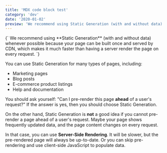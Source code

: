 ```yaml
---
title: 'MDX code block test'
category: 'dev'
date: '2020-01-02'
preview: 'We recommend using Static Generation (with and without data) whenever possible because your page can be built once and served by CDN, which makes it much faster than having a server render the page on every request.'
---
```


<CodeBlock>
  {`
  We recommend using **Static Generation** (with and without data) whenever
  possible because your page can be built once and served by CDN, which makes it
  much faster than having a server render the page on every request.
`}
</CodeBlock>

You can use Static Generation for many types of pages, including:

- Marketing pages
- Blog posts
- E-commerce product listings
- Help and documentation

You should ask yourself: "Can I pre-render this page **ahead** of a user's request?" If the answer is yes, then you should choose Static Generation.

On the other hand, Static Generation is **not** a good idea if you cannot pre-render a page ahead of a user's request. Maybe your page shows frequently updated data, and the page content changes on every request.

In that case, you can use **Server-Side Rendering**. It will be slower, but the pre-rendered page will always be up-to-date. Or you can skip pre-rendering and use client-side JavaScript to populate data.
